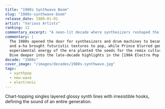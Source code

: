 ```yaml
---
title: "1980s Synthwave Boom"
slug: "1980s-synthwave-boom"
release_date: 1980-01-01
artist: "Various Artists"
ranking: 12
commentary_excerpt: "A neon-lit decade where synthesizers reshaped the Hot 100."
commentary: |
  The 1980s opened the door for synthesizers and drum machines to become chart staples. Acts like Depeche Mode
  and a-ha brought futuristic textures to pop, while Prince blurred genre lines with virtuosic production. The
  experimental energy of the era planted the seeds for the remix culture that would flourish in the 1990s.
  Dive deeper into the late-decade highlights in the [1984 Electro Pop Wave overview](/years/1984-electro-pop-wave/).
decade: "1980s"
cover_image: "/images/decades/1980s-synthwave.jpg"
tags:
  - synthpop
  - new-wave
  - electronic
---
```


Chart-topping singles layered glossy synth lines with irresistible hooks, defining the sound of an entire generation.
